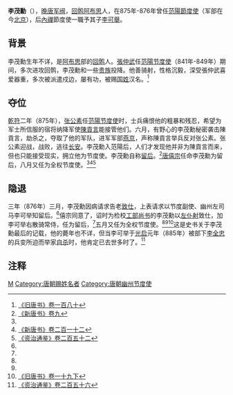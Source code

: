 '''李茂勳'''（{{bd|9世纪||9世纪|catIdx=L}}），[[晚唐|晚唐]][[军阀|军阀]]，[[回鹘|回鹘]][[阿布思|阿布思]]人，在875年-876年曾任[[范陽節度使|范陽節度使]]（军部在今[[北京|北京]]），后[[內禪|內禪]]節度使一職予其子[[李可舉|李可舉]]。

== 背景 ==
李茂勳生年不详，是[[阿布思|阿布思]]部的[[回鹘|回鹘]]人。[[張仲武|張仲武]]任[[范陽节度使|范陽节度使]]（841年-849年）期间，多次进攻回鹘，李茂勳和一些[[贵族|贵族]]投降。他善骑射，性格沉毅，深受張仲武喜爱器重，多次被派遣戍边，屡有功，被赐[[国姓|国姓]]汉名。<ref name=BT180>[[:s:旧唐书/卷180|《旧唐书》卷一百八十]]</ref>

== 夺位 ==
[[乾符|乾符]]二年（875年），[[张公素|张公素]]任[[范陽节度使|范陽节度使]]时，士兵痛恨他的粗暴和残忍，希望为军士所信服的宿将纳降军使[[陳貢言|陳貢言]]能接管他们。六月，有野心的李茂勳秘密袭击陳貢言，劫杀之，夺取了他的军队，进军军部[[燕京|燕京]]，声称陳貢言举兵反对张公素。张公素迎战，战败，逃往[[长安|长安]]。李茂勳入范陽后，人们才发现他并非为陳貢言而来，但也只能接受现实，拥立他为节度使。李茂勳自称[[留后|留后]]。<ref name=NBT9>[[:s:新唐书/卷9|《新唐书》卷九]]</ref>[[唐僖宗|唐僖宗]]任命李茂勳为留后，八月又任为全权节度使。<ref name=BT180/><ref name=NBT212>[[:s:新唐书/卷212|《新唐书》卷二百一十二]]</ref><ref name=ZZTJ252>[[:s:资治通鉴/卷252|《资治通鉴》卷二百五十二]]</ref>

== 隐退 ==
三年（876年）三月，李茂勳因病请求告老[[致仕|致仕]]，上表请求以节度副使、幽州左司马李可举知留后。<ref name=NBT9/>僖宗同意了，诏时为检校[[工部尚书|工部尚书]]的李茂勳以[[左仆射|左仆射]]致仕，加李可举右散骑常侍，任为留后，<ref name=BT180/>五月又任为全权节度使。<ref name=NBT212/><ref name=ZZTJ252/><ref>[[:s:旧唐书/卷19下|《旧唐书》卷一十九下]]</ref>这是史书关于李茂勳最后的记载，他的薨年也不详，但当李可举于[[光启|光启]]元年（885年）被部下[[李全忠|李全忠]]的兵变所迫而举家[[自杀|自杀]]时，他肯定已去世多时了。<ref>[[:s:资治通鉴/卷256|《资治通鉴》卷二百五十六]]</ref>

== 注释 ==
{{reflist}}

{{DEFAULTSORT:L}}
[[Category:李姓|M]]
[[Category:唐朝赐姓名者|Category:唐朝赐姓名者]]
[[Category:唐朝幽州节度使|Category:唐朝幽州节度使]]